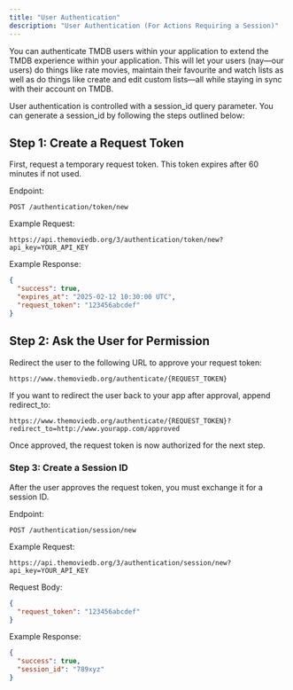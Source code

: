 ```yaml
---
title: "User Authentication"
description: "User Authentication (For Actions Requiring a Session)"
---
```


You can authenticate TMDB users within your application to extend the TMDB experience within your application. This will let your users (nay—our users) do things like rate movies, maintain their favourite and watch lists as well as do things like create and edit custom lists—all while staying in sync with their account on TMDB.

User authentication is controlled with a session_id query parameter. You can generate a session_id by following the steps outlined below:

## Step 1: Create a Request Token

First, request a temporary request token. This token expires after 60 minutes if not used.

Endpoint:

```
POST /authentication/token/new
```

Example Request:

```plaintext
https://api.themoviedb.org/3/authentication/token/new?api_key=YOUR_API_KEY
```

Example Response:

```json
{
  "success": true,
  "expires_at": "2025-02-12 10:30:00 UTC",
  "request_token": "123456abcdef"
}
```

## Step 2: Ask the User for Permission

Redirect the user to the following URL to approve your request token:

```plaintext
https://www.themoviedb.org/authenticate/{REQUEST_TOKEN}
```

If you want to redirect the user back to your app after approval, append redirect_to:

```plaintext
https://www.themoviedb.org/authenticate/{REQUEST_TOKEN}?redirect_to=http://www.yourapp.com/approved
```

Once approved, the request token is now authorized for the next step.

### Step 3: Create a Session ID

After the user approves the request token, you must exchange it for a session ID.

Endpoint:

```
POST /authentication/session/new
```

Example Request:

```plaintext
https://api.themoviedb.org/3/authentication/session/new?api_key=YOUR_API_KEY
```

Request Body:

```json
{
  "request_token": "123456abcdef"
}
```

Example Response:

```json
{
  "success": true,
  "session_id": "789xyz"
}
```
